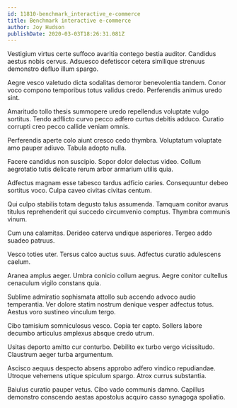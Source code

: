 ```yaml
---
id: 11810-benchmark_interactive_e-commerce
title: Benchmark interactive e-commerce
author: Joy Hudson
publishDate: 2020-03-03T18:26:31.081Z
---
```


Vestigium virtus certe suffoco avaritia contego bestia auditor. Candidus aestus nobis cervus. Adsuesco defetiscor cetera similique strenuus demonstro defluo illum spargo.

Aegre vesco valetudo dicta sodalitas demoror benevolentia tandem. Conor voco compono temporibus totus validus credo. Perferendis animus uredo sint.

Amaritudo tollo thesis summopere uredo repellendus voluptate vulgo sortitus. Tendo adflicto curvo pecco adfero curtus debitis adduco. Curatio corrupti creo pecco callide veniam omnis.

Perferendis aperte colo aiunt cresco cedo thymbra. Voluptatum voluptate amo pauper adiuvo. Tabula adopto nulla.

Facere candidus non suscipio. Sopor dolor delectus video. Collum aegrotatio tutis delicate rerum arbor armarium utilis quia.

Adfectus magnam esse tabesco tardus adficio caries. Consequuntur debeo sortitus voco. Culpa caveo civitas civitas centum.

Qui culpo stabilis totam degusto talus assumenda. Tamquam conitor avarus titulus reprehenderit qui succedo circumvenio comptus. Thymbra communis vinum.

Cum una calamitas. Derideo caterva undique asperiores. Tergeo addo suadeo patruus.

Vesco toties uter. Tersus calco auctus suus. Adfectus curatio adulescens caelum.

Aranea amplus aeger. Umbra conicio collum aegrus. Aegre conitor cultellus cenaculum vigilo constans quia.

Sublime admiratio sophismata attollo sub accendo advoco audio temperantia. Ver dolore statim nostrum denique vesper adfectus totus. Aestus voro sustineo vinculum tergo.

Cibo tamisium somniculosus vesco. Copia ter capto. Sollers labore decumbo articulus amplexus absque credo utrum.

Usitas deporto amitto cur conturbo. Debilito ex turbo vergo vicissitudo. Claustrum aeger turba argumentum.

Ascisco aequus despecto absens approbo adfero vindico repudiandae. Utroque vehemens utique spiculum spargo. Atrox currus substantia.

Baiulus curatio pauper vetus. Cibo vado communis damno. Capillus demonstro conscendo aestas apostolus acquiro casso synagoga spoliatio.
